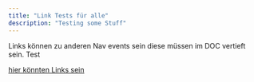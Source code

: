 ```yaml
---
title: "Link Tests für alle"
description: "Testing some Stuff"
---
```


Links können zu anderen Nav events sein diese müssen im DOC vertieft sein.
Test

[hier könnten Links sein](/links/linkerino)
